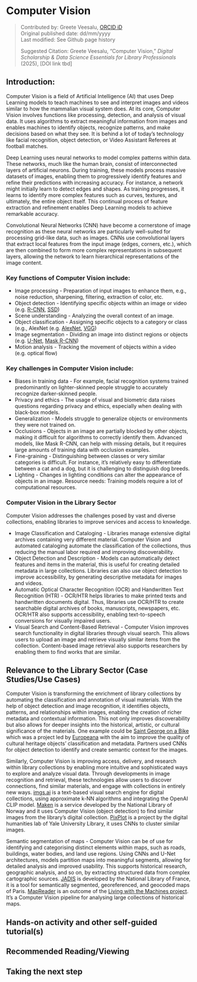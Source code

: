 # Computer Vision {.unnumbered}
>Contributed by: Greete Veesalu, [ORCID iD](https://orcid.org/0009-0002-6742-1873)<br>
>Original published date: dd/mm/yyyy<br>
>Last modified: See Github page history
>
>Suggested Citation: Greete Veesalu, “Computer Vision,” *Digital Scholarship & Data Science Essentials for Library Professionals* (2025), [DOI link tbd]


## Introduction: 

Computer Vision is a field of Artificial Intelligence (AI) that uses Deep Learning models to teach machines to see and interpret images and videos similar to how the mammalian visual system does. At its core, Computer Vision involves functions like processing, detection, and analysis of visual data. It uses algorithms to extract meaningful information from images and enables machines to identify objects, recognize patterns, and make decisions based on what they see. It is behind a lot of today’s technology like facial recognition, object detection, or Video Assistant Referees at football matches.

Deep Learning uses neural networks to model complex patterns within data. These networks, much like the human brain, consist of interconnected layers of artificial neurons. During training, these models process massive datasets of images, enabling them to progressively identify features and refine their predictions with increasing accuracy. For instance, a network might initially learn to detect edges and shapes. As training progresses, it learns to identify more complex features such as curves, textures, and ultimately, the entire object itself. This continual process of feature extraction and refinement enables Deep Learning models to achieve remarkable accuracy.

Convolutional Neural Networks (CNN) have become a cornerstone of image recognition as these neural networks are particularly well-suited for processing grid-like data, such as images. CNNs use convolutional layers that extract local features from the input image (edges, corners, etc.), which are then combined to form more complex representations in subsequent layers, allowing the network to learn hierarchical representations of the image content.

### Key functions of Computer Vision include:
* Image processing - Preparation of input images to enhance them, e.g., noise reduction, sharpening, filtering, extraction of color, etc.
* Object detection - Identifying specific objects within an image or video (e.g. [R-CNN](https://www.geeksforgeeks.org/r-cnn-region-based-cnns/), [SSD](https://www.geeksforgeeks.org/how-single-shot-detector-ssd-works/))
* Scene understanding - Analyzing the overall context of an image.
* Object classification - Assigning specific objects to a category or class (e.g., AlexNet (e.g. [AlexNet](https://www.geeksforgeeks.org/ml-getting-started-with-alexnet/), [VGG](https://www.geeksforgeeks.org/vgg-net-architecture-explained/?ref=gcse_outind))
* Image segmentation - Dividing an image into distinct regions or objects (e.g. [U-Net](https://www.geeksforgeeks.org/u-net-architecture-explained/), [Mask R-CNN](https://www.geeksforgeeks.org/mask-r-cnn-ml/))
* Motion analysis - Tracking the movement of objects within a video (e.g. optical flow)

### Key challenges in Computer Vision include:
* Biases in training data - For example, facial recognition systems trained predominantly on lighter-skinned people struggle to accurately recognize darker-skinned people.
* Privacy and ethics - The usage of visual and biometric data raises questions regarding privacy and ethics, especially when dealing with black-box models.
* Generalization - Models struggle to generalize objects or environments they were not trained on.
* Occlusions - Objects in an image are partially blocked by other objects, making it difficult for algorithms to correctly identify them. Advanced models, like Mask R-CNN, can help with missing details, but it requires large amounts of training data with occlusion examples.
* Fine-graining - Distinguishing between classes or very similar categories is difficult. For instance, it's relatively easy to differentiate between a cat and a dog, but it is challenging to distinguish dog breeds.
* Lighting - Changes in lighting conditions can alter the appearance of objects in an image.
Resource needs: Training models require a lot of computational resources.

### Computer Vision in the Library Sector
Computer Vision addresses the challenges posed by vast and diverse collections, enabling libraries to improve services and access to knowledge.

* Image Classification and Cataloging - Libraries manage extensive digital archives containing very different material. Computer Vision and automated cataloging automate the classification of the collections, thus reducing the manual labor required and improving discoverability.
* Object Detection and Description - Models can automatically detect features and items in the material, this is useful for creating detailed metadata in large collections. Libraries can also use object detection to improve accessibility, by generating descriptive metadata for images and videos.
* Automatic Optical Character Recognition (OCR) and Handwritten Text Recognition (HTR) - OCR/HTR helps libraries to make printed texts and handwritten documents digital. Thus, libraries use OCR/HTR to create searchable digital archives of books, manuscripts, newspapers, etc. OCR/HTR also supports accessibility, enabling text-to-speech conversions for visually impaired users.
* Visual Search and Content-Based Retrieval - Computer Vision improves search functionality in digital libraries through visual search. This allows users to upload an image and retrieve visually similar items from the collection. Content-based image retrieval also supports researchers by enabling them to find works that are similar.


## Relevance to the Library Sector (Case Studies/Use Cases)

Computer Vision is transforming the enrichment of library collections by automating the classification and annotation of visual materials. With the help of object detection and image recognition, it identifies objects, patterns, and relationships within images, enabling the creation of richer metadata and contextual information. This not only improves discoverability but also allows for deeper insights into the historical, artistic, or cultural significance of the materials. One example could be [Saint George on a Bike](https://saintgeorgeonabike.eu/) which was a project led by [Europeana](https://www.europeana.eu/) with the aim to improve the quality of cultural heritage objects' classification and metadata. Partners used CNNs for object detection to identify and create semantic context for the images.

Similarly, Computer Vision is improving access, delivery, and research within library collections by enabling more intuitive and sophisticated ways to explore and analyze visual data. Through developments in image recognition and retrieval, these technologies allow users to discover connections, find similar materials, and engage with collections in entirely new ways. 
[imgs.ai](https://imgs.ai/interface) is a text-based visual search engine for digital collections, using approximate k-NN algorithms and integrating the OpenAI CLIP model.
[Maken](https://www.nb.no/maken/) is a service developed by the National Library of Norway and it uses Computer Vision (object detection) to find similar images from the library's digital collection.
[PixPlot](https://dhlab.yale.edu/projects/pixplot/) is a project by the digital humanities lab of Yale University Library, it uses CNNs to cluster similar images.

Semantic segmentation of maps - Computer Vision can be of use for identifying and categorising distinct elements within maps, such as roads, buildings, water bodies, and land use regions. Using CNNs and U-Net architectures, models partition maps into meaningful segments, allowing for detailed analysis and improved usability. This supports historical research, geographic analysis, and so on, by extracting structured data from complex cartographic sources.
[JADIS](https://bnf-jadis.github.io/#) is developed by the National Library of France, it is a tool for semantically segmented, georeferenced, and geocoded maps of Paris.
[MapReader](https://mapreader.readthedocs.io/en/v1.1.1/index.html) is an outcome of the [Living with the Machines project](https://livingwithmachines.ac.uk/). It's a Computer Vision pipeline for analysing large collections of historical maps.


## Hands-on activity and other self-guided tutorial(s)


## Recommended Reading/Viewing 


## Taking the next step
